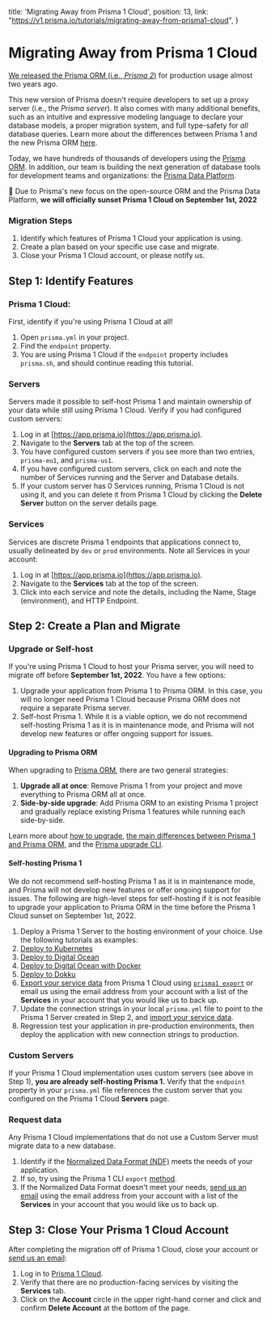   title: 'Migrating Away from Prisma 1 Cloud',
  position: 13,
  link: "https://v1.prisma.io/tutorials/migrating-away-from-prisma1-cloud",
}

# Migrating Away from Prisma 1 Cloud

[We released the Prisma ORM (i.e., _Prisma 2_)](https://www.prisma.io/blog/announcing-prisma-2-n0v98rzc8br1) for production usage almost two years ago.

This new version of Prisma doesn't require developers to set up a proxy server (i.e., the _Prisma server_). It also comes with many additional benefits, such as an intuitive and expressive modeling language to declare your database models, a proper migration system, and full type-safety for _all_ database queries. Learn more about the differences between Prisma 1 and the new Prisma ORM [here](https://www.prisma.io/docs/guides/upgrade-guides/upgrade-from-prisma-1/how-to-upgrade#main-differences-between-prisma-1-and-prisma-2).

Today, we have hundreds of thousands of developers using the [Prisma ORM](https://www.prisma.io/). In addition, our team is building the next generation of database tools for development teams and organizations: the [Prisma Data Platform](https://www.prisma.io/dataplatform).

🚨 Due to Prisma's new focus on the open-source ORM and the Prisma Data Platform, **we will officially sunset Prisma 1 Cloud on September 1st, 2022**

### Migration Steps

1. Identify which features of Prisma 1 Cloud your application is using.
2. Create a plan based on your specific use case and migrate.
3. Close your Prisma 1 Cloud account, or please notify us.

## Step 1: Identify Features

### Prisma 1 Cloud:

First, identify if you're using Prisma 1 Cloud at all!

1. Open `prisma.yml` in your project.
2. Find the `endpoint` property.
3. You are using Prisma 1 Cloud if the `endpoint` property includes `prisma.sh`, and should continue reading this tutorial.

### Servers

Servers made it possible to self-host Prisma 1 and maintain ownership of your data while still using Prisma 1 Cloud. Verify if you had configured custom servers:

1. Log in at [https://app.prisma.io](https://app.prisma.io).
2. Navigate to the **Servers** tab at the top of the screen.
3. You have configured custom servers if you see more than two entries, `prisma-eu1`, and `prisma-us1`.
4. If you have configured custom servers, click on each and note the number of Services running and the Server and Database details.
5. If your custom server has 0 Services running, Prisma 1 Cloud is not using it, and you can delete it from Prisma 1 Cloud by clicking the **Delete Server** button on the server details page.

### Services

Services are discrete Prisma 1 endpoints that applications connect to, usually delineated by `dev` or `prod` environments. Note all Services in your account:

1. Log in at [https://app.prisma.io](https://app.prisma.io).
2. Navigate to the **Services** tab at the top of the screen.
3. Click into each service and note the details, including the Name, Stage (environment), and HTTP Endpoint.

## Step 2: Create a Plan and Migrate

### Upgrade or Self-host

If you're using Prisma 1 Cloud to host your Prisma server, you will need to migrate off before **September 1st, 2022**. You have a few options:

1. Upgrade your application from Prisma 1 to Prisma ORM. In this case, you will no longer need Prisma 1 Cloud because Prisma ORM does not require a separate Prisma server.
2. Self-host Prisma 1. While it is a viable option, we do not recommend self-hosting Prisma 1 as it is in maintenance mode, and Prisma will not develop new features or offer ongoing support for issues.

#### Upgrading to Prisma ORM

When upgrading to [Prisma ORM](https://prisma.io), there are two general strategies:

1. **Upgrade all at once**: Remove Prisma 1 from your project and move everything to Prisma ORM all at once.
2. **Side-by-side upgrade**: Add Prisma ORM to an existing Prisma 1 project and gradually replace existing Prisma 1 features while running each side-by-side.

Learn more about [how to upgrade](https://www.prisma.io/docs/guides/upgrade-guides/upgrade-from-prisma-1/how-to-upgrade#upgrade-strategies), [the main differences between Prisma 1 and Prisma ORM](https://www.prisma.io/docs/guides/upgrade-guides/upgrade-from-prisma-1/how-to-upgrade#main-differences-between-prisma-1-and-prisma-2), and the [Prisma upgrade CLI](https://www.prisma.io/docs/guides/upgrade-guides/upgrade-from-prisma-1/how-to-upgrade#prisma-upgrade-cli).

#### Self-hosting Prisma 1

We do not recommend self-hosting Prisma 1 as it is in maintenance mode, and Prisma will not develop new features or offer ongoing support for issues. The following are high-level steps for self-hosting if it is not feasible to upgrade your application to Prisma ORM in the time before the Prisma 1 Cloud sunset on September 1st, 2022.

1. Deploy a Prisma 1 Server to the hosting environment of your choice. Use the following tutorials as examples:
1. [Deploy to Kubernetes](https://v1.prisma.io/tutorials/deploy-prisma-to-kubernetes-ct13)
2. [Deploy to Digital Ocean](https://v1.prisma.io/tutorials/deploy-prisma-to-digitalocean-ct12)
3. [Deploy to Digital Ocean with Docker](https://v1.prisma.io/tutorials/deploy-prisma-to-digitalocean-with-docker-machine-ct06)
4. [Deploy to Dokku](https://v1.prisma.io/tutorials/deploy-prisma-to-dokku-ct15)
2. [Export your service data](https://v1.prisma.io/tutorials/data-import-and-export-with-prisma-cs03) from Prisma 1 Cloud using [`prisma1 export`](https://v1.prisma.io/docs/1.34/prisma-cli-and-configuration/cli-command-reference/prisma-export-ycv2/) or email us using the email address from your account with a list of the **Services** in your account that you would like us to back up.
3. Update the connection strings in your local `prisma.yml` file to point to the Prisma 1 Server created in Step 2, and [import your service data](https://v1.prisma.io/tutorials/data-import-and-export-with-prisma-cs03).
4. Regression test your application in pre-production environments, then deploy the application with new connection strings to production.

### Custom Servers

If your Prisma 1 Cloud implementation uses custom servers (see above in Step 1), **you are already self-hosting Prisma 1.** Verify that the `endpoint` property in your `prisma.yml` file references the custom server that you configured on the Prisma 1 Cloud **Servers** page.

### Request data

Any Prisma 1 Cloud implementations that do not use a Custom Server must migrate data to a new database.

1. Identify if the [Normalized Data Format (NDF)](https://v1.prisma.io/docs/1.34/prisma-cli-and-configuration/data-import-and-export-jsw9/#normalized-data-format) meets the needs of your application.
2. If so, try using the Prisma 1 CLI  `export` [method](https://v1.prisma.io/docs/1.34/prisma-cli-and-configuration/cli-command-reference/prisma-export-ycv2/).
3. If the Normalized Data Format doesn't meet your needs, [send us an email](mailto:prisma1cloud@prisma.io) using the email address from your account with a list of the **Services** in your account that you would like us to back up.

## Step 3: Close Your Prisma 1 Cloud Account

After completing the migration off of Prisma 1 Cloud, close your account or [send us an email](mailto:prisma1cloud@prisma.io):

1. Log in to [Prisma 1 Cloud](https://app.prisma.io).
2. Verify that there are no production-facing services by visiting the **Services** tab.
3. Click on the **Account** circle in the upper right-hand corner and click and confirm **Delete Account** at the bottom of the page.